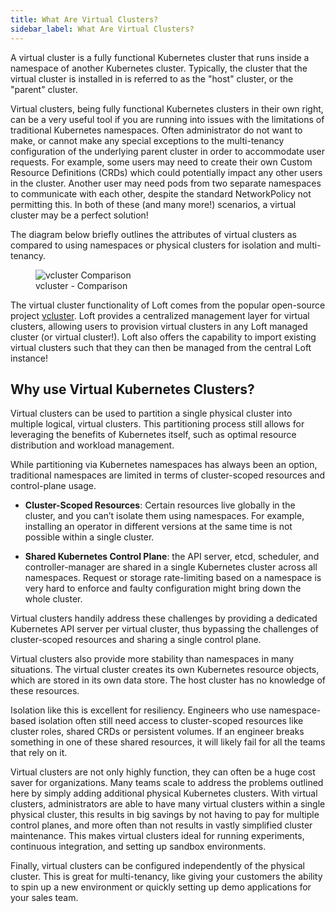 ```yaml
---
title: What Are Virtual Clusters?
sidebar_label: What Are Virtual Clusters?
---
```


A virtual cluster is a fully functional Kubernetes cluster that runs inside a namespace of
another Kubernetes cluster. Typically, the cluster that the virtual cluster is installed in is
referred to as the "host" cluster, or the "parent" cluster.

Virtual clusters, being fully functional Kubernetes clusters in their own right, can be a very
useful tool if you are running into issues with the limitations of traditional Kubernetes
namespaces. Often administrator do not want to make, or cannot make any special exceptions to the
multi-tenancy configuration of the underlying parent cluster in order to accommodate user requests.
For example, some users may need to create their own Custom Resource Definitions (CRDs) which
could potentially impact any other users in the cluster. Another user may need pods from two
separate namespaces to communicate with each other, despite the standard NetworkPolicy not
permitting this. In both of these (and many more!) scenarios, a virtual cluster may be a perfect
solution!

The diagram below briefly outlines the attributes of virtual clusters as compared to using
namespaces or physical clusters for isolation and multi-tenancy.

<figure>
  <img src="/docs/media/v2/vcluster-comparison.png" alt="vcluster Comparison" />
  <figcaption>vcluster - Comparison</figcaption>
</figure>

The virtual cluster functionality of Loft comes from the popular open-source project
[vcluster](https://vcluster.com). Loft provides a centralized management layer for virtual
clusters, allowing users to provision virtual clusters in any Loft managed cluster (or virtual
cluster!). Loft also offers the capability to import existing virtual clusters such that they
can then be managed from the central Loft instance!


## Why use Virtual Kubernetes Clusters?

Virtual clusters can be used to partition a single physical cluster into multiple logical,
virtual clusters. This partitioning process still allows for leveraging the benefits of Kubernetes
itself, such as optimal resource distribution and workload management.

While partitioning via Kubernetes namespaces has always been an option, traditional namespaces
are limited in terms of cluster-scoped resources and control-plane usage.

* **Cluster-Scoped Resources**: Certain resources live globally in the cluster, and you can’t
isolate them using namespaces. For example, installing an operator in different versions at the
same time is not possible within a single cluster.

* **Shared Kubernetes Control Plane**: the API server, etcd, scheduler, and controller-manager
are shared in a single Kubernetes cluster across all namespaces. Request or storage
rate-limiting based on a namespace is very hard to enforce and faulty configuration might bring
down the whole cluster.

Virtual clusters handily address these challenges by providing a dedicated Kubernetes API server
per virtual cluster, thus bypassing the challenges of cluster-scoped resources and sharing a
single control plane.

Virtual clusters also provide more stability than namespaces in many situations. The virtual
cluster creates its own Kubernetes resource objects, which are stored in its own data store. The
host cluster has no knowledge of these resources.

Isolation like this is excellent for resiliency. Engineers who use namespace-based isolation
often still need access to cluster-scoped resources like cluster roles, shared CRDs or
persistent volumes. If an engineer breaks something in one of these shared resources, it will
likely fail for all the teams that rely on it.

Virtual clusters are not only highly function, they can often be a huge cost saver for
organizations. Many teams scale to address the problems outlined here by simply adding
additional physical Kubernetes clusters. With virtual clusters, administrators are able to have
many virtual clusters within a single physical cluster, this results in big savings by not
having to pay for multiple control planes, and more often than not results in vastly simplified
cluster maintenance. This makes virtual clusters ideal for running experiments, continuous
integration, and setting up sandbox environments.

Finally, virtual clusters can be configured independently of the physical cluster. This is great
for multi-tenancy, like giving your customers the ability to spin up a new environment or
quickly setting up demo applications for your sales team.
